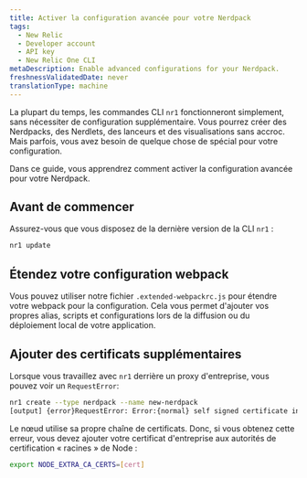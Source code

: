 ```yaml
---
title: Activer la configuration avancée pour votre Nerdpack
tags:
  - New Relic
  - Developer account
  - API key
  - New Relic One CLI
metaDescription: Enable advanced configurations for your Nerdpack.
freshnessValidatedDate: never
translationType: machine
---
```


La plupart du temps, les commandes CLI `nr1` fonctionneront simplement, sans nécessiter de configuration supplémentaire. Vous pourrez créer des Nerdpacks, des Nerdlets, des lanceurs et des visualisations sans accroc. Mais parfois, vous avez besoin de quelque chose de spécial pour votre configuration.

Dans ce guide, vous apprendrez comment activer la configuration avancée pour votre Nerdpack.

## Avant de commencer

Assurez-vous que vous disposez de la dernière version de la CLI `nr1` :

```sh
nr1 update
```

## Étendez votre configuration webpack

Vous pouvez utiliser notre fichier `.extended-webpackrc.js` pour étendre votre webpack pour la configuration. Cela vous permet d&apos;ajouter vos propres alias, scripts et configurations lors de la diffusion ou du déploiement local de votre application.

## Ajouter des certificats supplémentaires

Lorsque vous travaillez avec `nr1` derrière un proxy d&apos;entreprise, vous pouvez voir un `RequestError`:

```sh
nr1 create --type nerdpack --name new-nerdpack
[output] {error}RequestError: Error:{normal} self signed certificate in certificate chain
```

Le nœud utilise sa propre chaîne de certificats. Donc, si vous obtenez cette erreur, vous devez ajouter votre certificat d&apos;entreprise aux autorités de certification « racines » de Node :

```sh
export NODE_EXTRA_CA_CERTS=[cert]
```